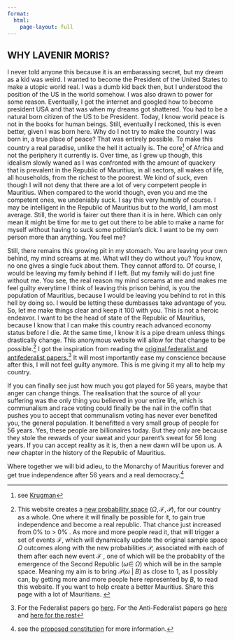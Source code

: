 ```yaml
---
format: 
  html:
    page-layout: full
---
```

:::{.box .bs-right}

# WHY LAVENIR MORIS?
:::

:::{.box .bs-bottom}

I never told anyone this because it is an embarassing secret, but my dream as a kid was weird. I wanted to become the President of the United States to make a utopic world real. I was a dumb kid back then, but I understood the position of the US in the world somehow. I was also drawn to power for some reason. Eventually, I got the internet and googled how to become president USA and that was when my dreams got shattered. You had to be a natural born citizen of the US to be President. Today, I know world peace is not in the books for human beings. Still, eventually I reckoned, this is even better, given I was born here. Why do I not try to make the country I was born in, a true place of peace? That was entirely possible. To make this country a real paradise, unlike the hell it actually is. The core^[see [Krugman](https://pr.princeton.edu/pictures/g-k/krugman/krugman-increasing_returns_1991.pdf)] of Africa and not the periphery it currently is. Over time, as I grew up though, this idealism slowly waned as I was confronted with the amount of quackery that is prevalent in the Republic of Mauritius, in all sectors, all wakes of life, all households, from the richest to the poorest. We kind of suck, even though I will not deny that there are a lot of very competent people in Mauritius. When compared to the world though, even you and me the competent ones, we undeniably suck. I say this very humbly of course. I may be intelligent in the Republic of Mauritius but to the world, I am most average. Still, the world is fairer out there than it is in here. Which can only mean it might be time for me to get out there to be able to make a name for myself without having to suck some politician's dick. I want to be my own person more than anything. You feel me?

Still, there remains this growing pit in my stomach. You are leaving your own behind, my mind screams at me. What will they do without you? You know, no one gives a single fuck about them. They cannot afford to. Of course, I would be leaving my family behind if I left. But my family will do just fine without me. You see, the real reason my mind screams at me and makes me feel guilty everytime I think of leaving this prison behind, is you the population of Mauritius, because I would be leaving you behind to rot in this hell by doing so. I would be letting these dumbasses take advantage of you. So, let me make things clear and keep it 100 with you. This is not a heroic endeavor. I want to be the head of state of the Republic of Mauritius, because I know that I can make this country reach advanced economy status before I die. At the same time, I know it is a pipe dream unless things drastically change. This anonymous website will allow for that change to be possible.^[This website creates a [new probability space](https://en.wikipedia.org/wiki/Probability_space) $(\Omega, \mathcal{F}, \mathcal{P})$, for our country as a whole. One where it will finally be possible for it, to gain true independence and become a real republic. That chance just increased from 0\% to > 0\% . As more and more people read it, that will trigger a set of events $\mathcal{F}$, which will dynamically update the original sample space $\Omega$ outcomes along with the new probabilities $\mathcal{P}$, associated with each of them after each new event $\mathcal{F}$ , one of which will be the probablity of the emergence of the Second Republic ($\omega \in \; \Omega$) which will be in the sample space. Meaning my aim is to bring $\mathcal{P}(\omega \; | \; B )$ as close to 1, as I possibly can, by getting more and more people here represented by $B$, to read this website. If you want to help create a better Mauritius. Share this page with a lot of Mauritians. ] I got the inspiration from reading the [original federalist and antifederalist papers.](https://billofrightsinstitute.org/would-you-have-been-a-federalist-or-an-anti-federalist)^[For the Federalist papers go [here](https://avalon.law.yale.edu/18th_century/fed01.asp). For the Anti-Federalist papers go [here](https://teachingamericanhistory.org/document/brutus-i/) and [here for the rest](https://teachingamericanhistory.org/search?results%5Bquery%5D=brutus&results%5BrefinementList%5D%5Btype.label%5D%5B0%5D=Documents)] It will most importantly ease my conscience because after this, I will not feel guilty anymore. This is me giving it my all to help my country.

If you can finally see just how much you got played for 56 years, maybe that anger can change things. The realisation that the source of all your suffering was the only thing you believed in your entire life, which is communalism and race voting could finally be the nail in the coffin that pushes you to accept that communalism voting has never ever benefited you, the general population. It benefitted a very small group of people for 56 years. Yes, these people are billionaires today. But they only are because they stole the rewards of your sweat and your parent's sweat for 56 long years. If you can accept reality as it is, then a new dawn will be upon us. A new chapter in the history of the Republic of Mauritius.

:::{.text-center}
Where together we will bid adieu, to the Monarchy of Mauritius forever and get true independence after 56 years and a real democracy.^[see the [proposed constitution](/constitution/preamble.html) for more information.]
:::
:::

